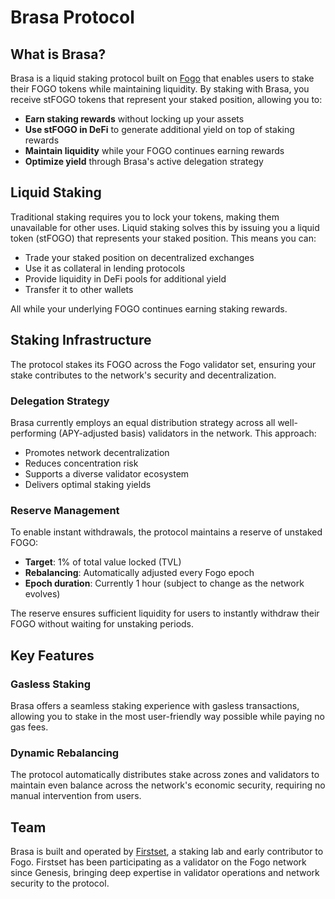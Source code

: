 # Brasa Protocol

## What is Brasa?

Brasa is a liquid staking protocol built on [Fogo](https://www.fogo.io) that
enables users to stake their FOGO tokens while maintaining liquidity. By staking
with Brasa, you receive stFOGO tokens that represent your staked position,
allowing you to:

- **Earn staking rewards** without locking up your assets
- **Use stFOGO in DeFi** to generate additional yield on top of staking rewards
- **Maintain liquidity** while your FOGO continues earning rewards
- **Optimize yield** through Brasa's active delegation strategy

## Liquid Staking

Traditional staking requires you to lock your tokens, making them unavailable
for other uses. Liquid staking solves this by issuing you a liquid token
(stFOGO) that represents your staked position. This means you can:

- Trade your staked position on decentralized exchanges
- Use it as collateral in lending protocols
- Provide liquidity in DeFi pools for additional yield
- Transfer it to other wallets

All while your underlying FOGO continues earning staking rewards.

## Staking Infrastructure

The protocol stakes its FOGO across the Fogo validator set, ensuring your stake
contributes to the network's security and decentralization.

### Delegation Strategy

Brasa currently employs an equal distribution strategy across all
well-performing (APY-adjusted basis) validators in the network. This approach:

- Promotes network decentralization
- Reduces concentration risk
- Supports a diverse validator ecosystem
- Delivers optimal staking yields

### Reserve Management

To enable instant withdrawals, the protocol maintains a reserve of unstaked
FOGO:

- **Target**: 1% of total value locked (TVL)
- **Rebalancing**: Automatically adjusted every Fogo epoch
- **Epoch duration**: Currently 1 hour (subject to change as the network
  evolves)

The reserve ensures sufficient liquidity for users to instantly withdraw their
FOGO without waiting for unstaking periods.

## Key Features

### Gasless Staking

Brasa offers a seamless staking experience with gasless transactions, allowing
you to stake in the most user-friendly way possible while paying no gas fees.

### Dynamic Rebalancing

The protocol automatically distributes stake across zones and validators to
maintain even balance across the network's economic security, requiring no
manual intervention from users.

## Team

Brasa is built and operated by [Firstset](https://firstset.xyz), a staking lab
and early contributor to Fogo. Firstset has been participating as a validator on
the Fogo network since Genesis, bringing deep expertise in validator operations
and network security to the protocol.

